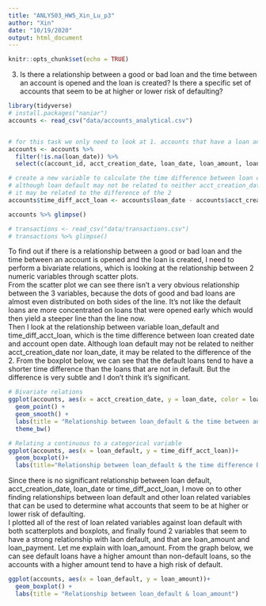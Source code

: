 ```yaml
---
title: "ANLY503_HW5_Xin_Lu_p3"
author: "Xin"
date: "10/19/2020"
output: html_document
---
```


```r
knitr::opts_chunk$set(echo = TRUE)
```

3. Is there a relationship between a good or bad loan and the time between an account is opened and the loan is created? Is there a specific set of accounts that seem to be at higher or lower risk of defaulting?

```r
library(tidyverse)
# install.packages("naniar")
accounts <- read_csv("data/accounts_analytical.csv")


# for this task we only need to look at 1. accounts that have a loan and 2. all loan related variables plus account_id
accounts <- accounts %>% 
  filter(!is.na(loan_date)) %>%
  select(c(account_id, acct_creation_date, loan_date, loan_amount, loan_payment, loan_term, loan_status, loan_default))

# create a new variable to calculate the time difference between loan created date and account open date
# although loan default may not be related to neither acct_creation_date nor loan_date, 
# it may be related to the difference of the 2
accounts$time_diff_acct_loan <- accounts$loan_date - accounts$acct_creation_date

accounts %>% glimpse()

# transactions <- read_csv("data/transactions.csv")
# transactions %>% glimpse()
```

To find out if there is a relationship between a good or bad loan and the time between an account is opened and the loan is created, I need to perform a bivariate relations, which is looking at the relationship between 2 numeric variables through scatter plots.  
From the scatter plot we can see there isn't a very obvious relationship between the 3 variables, because the dots of good and bad loans are almost even distributed on both sides of the line. It's not like the default loans are more concentrated on loans that were opened early which would then yield a steeper line than the line now.  
Then I look at the relationship between variable loan_default and time_diff_acct_loan, which is the time difference between loan created date and account open date. Although loan default may not be related to neither acct_creation_date nor loan_date, it may be related to the difference of the 2. From the boxplot below, we can see that the default loans tend to have a shorter time difference than the loans that are not in default. But the difference is very subtle and I don't think it's significant.  
```r
# Bivariate relations
ggplot(accounts, aes(x = acct_creation_date, y = loan_date, color = loan_default))+
  geom_point() + 
  geom_smooth() +
  labs(title = "Relationship between loan_default & the time between an account is opened and the loan is created") +
  theme_bw()

# Relating a continuous to a categorical variable
ggplot(accounts, aes(x = loan_default, y = time_diff_acct_loan))+
  geom_boxplot()+
  labs(title="Relationship between loan_default & the time difference between an account is opened and the loan is created")
```

Since there is no significant relationship between loan default, acct_creation_date, loan_date or time_diff_acct_loan, I move on to other finding relationships between loan default and other loan related variables that can be used to determine what accounts that seem to be at higher or lower risk of defaulting.  
I plotted all of the rest of loan related variables against loan default with both scatterplots and boxplots, and finally found 2 variables that seem to have a strong relationship with laon default, and that are loan_amount and loan_payment. Let me explain with loan_amount. From the graph below, we can see default loans have a higher amount than non-default loans, so the accounts with a higher amount tend to have a high risk of default.
```r
ggplot(accounts, aes(x = loan_default, y = loan_amount))+
  geom_boxplot() + 
  labs(title = "Relationship between loan_default & loan_amount")
```






